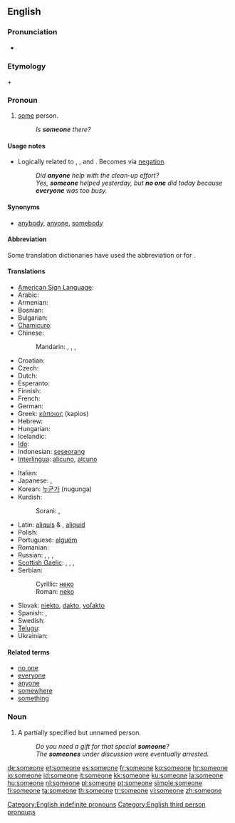 ==English==

===Pronunciation===
* {{audio|en-us-someone.ogg|Audio (US)}}

===Etymology===
{{term|some}} + {{term|one}}

===Pronoun===
{{en-pron}}

# [[some]] person.
#: ''Is '''someone''' there?''

====Usage notes====
* Logically related to {{term|anyone}}, {{term|everyone}}, and {{term|no one}}.  Becomes {{term|no one}} via [[negation]].
*: ''Did '''anyone''' help with the clean-up effort?''
*: ''Yes, '''someone''' helped yesterday, but '''no one''' did today because '''everyone''' was too busy.''

====Synonyms====
* [[anybody]], [[anyone]], [[somebody]]

====Abbreviation====
Some translation dictionaries have used the abbreviation {{term|s.o.}} or {{term|so}} for {{term|someone}}.

====Translations====
{{trans-top|some person}}
* [[American Sign Language]]: {{tø|ase|1@InsideNeckhigh-FingerUpPalmBack CirclesHoriz}}
* Arabic: {{t|ar|أحد|tr='áHad}}
* Armenian: {{t+|hy|մեկ|alt=մեկը|tr=mekë}}
* Bosnian: {{t-|bs|neko}}
* Bulgarian: {{t|bg|някой|tr=njakoj}}
* [[Chamicuro]]: {{tø|ccc|ana'shanaye}}
* Chinese:
*: Mandarin: {{t|cmn|有人|tr=yǒu rén|sc=Hani}},  {{t-|cmn|某人|tr=mǒurén|sc=Hani}},  {{t-|cmn|誰|sc=Hani}},  {{t-|cmn|谁|tr=shéi, shuí|sc=Hani}}
* Croatian: {{t-|hr|neko}}
* Czech: {{t+|cs|někdo}}
* Dutch: {{t+|nl|iemand}}
* Esperanto: {{t+|eo|iu|xs=Esperanto}}
* Finnish: {{t+|fi|joku}}
* French: {{t+|fr|quelqu'un}}
* German: {{t+|de|jemand}}
* Greek: [[κάποιος]] (kapios) {{m}}
* Hebrew: {{t-|he|מישהו}}
* Hungarian: {{t+|hu|valaki}}
* Icelandic: {{t+|is|einhver}}
* [[Ido]]: {{t+|io|ulu|xs=Ido}}
* Indonesian: [[seseorang]]
* [[Interlingua]]: [[alicuno]], [[alcuno]]
{{trans-mid}}
* Italian: {{t+|it|qualcuno}}
* Japanese: {{t|ja|誰か|tr=だれか, dare-ka}},  {{t|ja|或る人|tr=あるひと, aru hito}}
* Korean: [[누군가]] (nugunga)
* Kurdish:
*: Sorani: {{t|ku|یه‌کێک|tr=yekék|sc=ku-Arab}}, {{t|ku|که‌سێک|tr=kesék|sc=ku-Arab}}
* Latin: [[aliquis]] {{m}} & {{f}}, [[aliquid]] {{n}}
* Polish: {{t+|pl|ktoś}}
* Portuguese: [[alguém]]
* Romanian: {{t+|ro|cineva}}
* Russian: {{t+|ru|кто-то|tr=kto-to}},  {{t+|ru|кто-нибудь|tr=kto-nibúd'}},  {{t+|ru|некто|tr=nékto}},  {{t+|ru|кто-либо|tr=kto-líbo}}
* [[Scottish Gaelic]]: {{t-|gd|cuideigin|xs=Scottish Gaelic}},  {{qualifier|male}} {{t-|gd|duin'-eigin|xs=Scottish Gaelic}},  {{qualifier|male}} {{t-|gd|feareigin|xs=Scottish Gaelic}},  {{qualifier|female}} {{t-|gd|tè-eigin|xs=Scottish Gaelic}}
* Serbian:
*: Cyrillic: [[неко]]
*: Roman: [[neko]]
* Slovak: [[niekto#Slovak|niekto]], [[dakto#Slovak|dakto]], [[voľakto]]
* Spanish: {{t+|es|alguien}},  {{t+|es|alguno}}
* Swedish: {{t+|sv|någon}}
* [[Telugu]]: {{t|te|ఎవరో|tr=evarO}}
* Ukrainian: {{t|uk|хтось|tr=xtos'|xs=Ukrainian}}
{{trans-bottom}}

====Related terms====
* [[no one]]
* [[everyone]]
* [[anyone]]
* [[somewhere]]
* [[something]]

===Noun===
{{en-noun}}

# A partially specified but unnamed person.
#: ''Do you need a gift for that special '''someone'''?''
#: ''The '''someones''' under discussion were eventually arrested.''

[[Category:English indefinite pronouns]]
[[Category:English third person pronouns]]

[[de:someone]]
[[et:someone]]
[[es:someone]]
[[fr:someone]]
[[ko:someone]]
[[hr:someone]]
[[io:someone]]
[[id:someone]]
[[it:someone]]
[[kk:someone]]
[[ku:someone]]
[[la:someone]]
[[hu:someone]]
[[nl:someone]]
[[pl:someone]]
[[pt:someone]]
[[simple:someone]]
[[fi:someone]]
[[ta:someone]]
[[th:someone]]
[[tr:someone]]
[[vi:someone]]
[[zh:someone]]